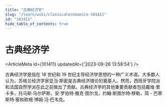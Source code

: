 ```yaml
---
title: "古典经济学"
slug: "/learn/wiki/classicaleconomics-101411"
id: "101411"
hide_table_of_contents: true
---
```



# 古典经济学

<ArticleMeta id={101411} updatedAt={'2023-09-26 13:58:54'} />
<div className='border-solid border-b border-t-0 my-4 border-[var(--ifm-color-gray-300)]' />

古典经济学是指在 18 世纪和 19 世纪主导经济学思想的一种广义术语。大多数人认为，苏格兰经济学家亚当·斯密是古典经济理论的奠基人。然而，西班牙学院派和法国自然学派在此之前做出了贡献。古典经济学的其他重要贡献者包括戴维·里卡多，托马斯·马尔萨斯，安·罗伯特·雅克·图尔戈，约翰·斯图尔特·穆勒，简 - 巴蒂斯特·塞和欧根·博姆·冯·巴韦克。
